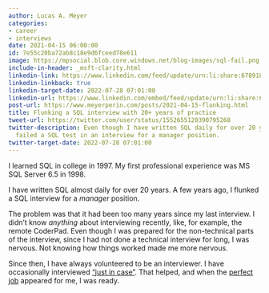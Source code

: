 ```yaml
---
author: Lucas A. Meyer
categories:
- career
- interviews
date: 2021-04-15 06:00:00
id: 7e55c20ba72ab8c18e9d6fceed78e611
image: https://mpsocial.blob.core.windows.net/blog-images/sql-fail.png
include-in-header: _msft-clarity.html
linkedin-link: https://www.linkedin.com/feed/update/urn:li:share:6789180889353064448
linkedin-linkback: true
linkedin-target-date: 2022-07-28 07:01:00
linkedin-url: https://www.linkedin.com/embed/feed/update/urn:li:share:6958420820410982400
post-url: https://www.meyerperin.com/posts/2021-04-15-flunking.html
title: Flunking a SQL interview with 20+ years of practice
tweet-url: https://twitter.com/user/status/1552655120390795268
twitter-description: Even though I have written SQL daily for over 20 years, I still
  failed a SQL test in an interview for a manager position.
twitter-target-date: 2022-07-28 07:01:00
---
```


I learned SQL in college in 1997. My first professional experience was MS SQL Server 6.5 in 1998. 

I have written SQL almost daily for over 20 years. A few years ago, I flunked a SQL interview for a *manager* position. 

The problem was that it had been too many years since my last interview. I didn't know _anything_ about interviewing recently, like, for example, the remote CoderPad. Even though I was prepared for the non-technical parts of the interview, since I had not done a technical interview for long, I was nervous. Not knowing how things worked made me more nervous.

Since then, I have always volunteered to be an interviewer. I have occasionally interviewed ["just in case"](https://www.meyerperin.com/posts/2022-04-13-my-policies-around-interviewing.html). That helped, and when the [perfect job](https://www.meyerperin.com/posts/2022-04-18-joining-microsoft.html) appeared for me, I was ready.



